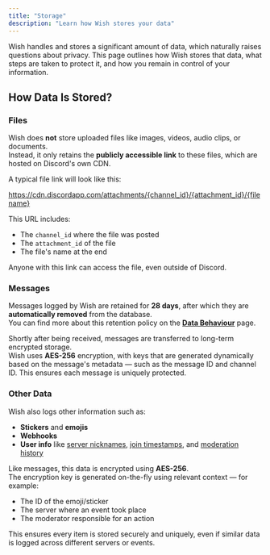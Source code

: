 ```yaml
---
title: "Storage"
description: "Learn how Wish stores your data"
---
```


Wish handles and stores a significant amount of data, which naturally raises questions about privacy. This page outlines how Wish stores that data, what steps are taken to protect it, and how you remain in control of your information.

## How Data Is Stored?

### Files

Wish does **not** store uploaded files like images, videos, audio clips, or documents.\
Instead, it only retains the **publicly accessible link** to these files, which are hosted on Discord's own CDN.

A typical file link will look like this:

https://cdn.discordapp.com/attachments/{channel_id}/{attachment_id}/{filename}

This URL includes:

- The `channel_id` where the file was posted
- The `attachment_id` of the file
- The file's name at the end

Anyone with this link can access the file, even outside of Discord.

### Messages

Messages logged by Wish are retained for **28 days**, after which they are **automatically removed** from the database.\
You can find more about this retention policy on the [**Data Behaviour**](/data/behaviour) page.

Shortly after being received, messages are transferred to long-term encrypted storage.\
Wish uses **AES-256** encryption, with keys that are generated dynamically based on the message's metadata — such as the message ID and channel ID. This ensures each message is uniquely protected.

### Other Data

Wish also logs other information such as:

- **Stickers** and **emojis**
- **Webhooks**
- **User info** like <u>server nicknames,</u> <u>join timestamps,</u> and <u>moderation history</u>

Like messages, this data is encrypted using **AES-256**.\
The encryption key is generated on-the-fly using relevant context — for example:

- The ID of the emoji/sticker
- The server where an event took place
- The moderator responsible for an action

This ensures every item is stored securely and uniquely, even if similar data is logged across different servers or events.